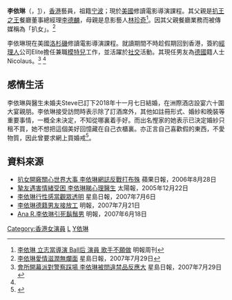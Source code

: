 '''李依琳'''（'''{{lang|en|Elaine Lee}}'''，{{bd|1986年|1月10日|catIdx=L李}}[http://appledaily.atnext.com/template/apple/art_main.cfm?iss_id=20050112&sec_id=462&subsec_id=466&art_id=4581111]{{dead link|date=2018年3月 |bot=InternetArchiveBot |fix-attempted=yes }}），[[香港|香港]]藝員，祖籍[[宁波|宁波]]；現於[[美國|美國]]修讀電影導演課程。其父親是[[扒王之王|扒王之王]]餐廳董事總經理[[李德麟|李德麟]]，母親是息影藝人[[林珍奇|林珍奇]]<ref>[http://www.mingpaoweekly.com/htm/20031223/mcv1.htm 李依琳 立志當導演 Ball后 演員 歌手不願做] {{Wayback|url=http://www.mingpaoweekly.com/htm/20031223/mcv1.htm |date=20070927221315 }} 明報周刊</ref>。因其父親餐廳業務而被傳媒稱為「扒女」。<ref name="#1">[http://hk.music.yahoo.com/index.html?purl=magazine-news-article.html%3Fuid%3D3940351 李依琳愛情滋潤無爛面] {{Wayback|url=http://hk.music.yahoo.com/index.html?purl=magazine-news-article.html%3Fuid%3D3940351 |date=20200327202637 }} 星島日報，2007年7月29日</ref>

李依琳現在美國[[洛杉磯|洛杉磯]]修讀電影導演課程。就讀期間不時趁假期回到香港，簽約[[經理人|經理人]]公司Elite擔任兼職[[模特兒|模特兒]]工作，並活躍於[[社交|社交]]活動。其現任男友為[[德國|德國]]籍人士Nicolaus。<ref>[http://hk.music.yahoo.com/index.html?purl=magazine-news-article.html%3Fuid%3D3935581 會所開幕派對警察踩場 李依琳被問違禁品反應大] {{Wayback|url=http://hk.music.yahoo.com/index.html?purl=magazine-news-article.html%3Fuid%3D3935581 |date=20200327202637 }}  星島日報，2007年7月29日</ref> <ref name="#1"/>

==感情生活==
李依琳與醫生未婚夫Steve已訂下2018年十一月七日結婚，在洲際酒店設宴六十圍大宴親朋。李依琳接受訪問時表示除了訂酒席外，其他如註冊形式、婚紗和晚裝等重要事情，一概全未決定，不知從哪裏着手好。而出名慳家的她表示已決定婚紗只租不買，她不想把這個美好回憶藏在自己衣櫃裏。亦正言自己喜歡假的東西，不愛物質，因此曾要求網上買婚戒<ref>{{Cite web |url=https://bka.mpweekly.com/focus/local/%E5%90%8D%E4%BA%BA%E5%B0%88%E7%B7%9A/20180221-102075 |title=存档副本 |access-date=2018-03-03 |archive-date=2018-11-19 |archive-url=https://web.archive.org/web/20181119163010/https://bka.mpweekly.com/focus/local/%E5%90%8D%E4%BA%BA%E5%B0%88%E7%B7%9A/20180221-102075 |dead-url=no }}</ref>。

==資料來源==
<div class="references-small">
<references />
*[http://appledaily.atnext.com/template/apple/art_main.cfm?iss_id=20060828&sec_id=462&subsec_id=466&art_id=6259131 扒女開竅關心世界大事 李依琳網誌反戰打布殊]{{dead link|date=2018年3月 |bot=InternetArchiveBot |fix-attempted=yes }} 蘋果日報，2006年8月28日
*[http://the-sun.on.cc/channels/ent/20051222/20051221235253_0000.html 摯友遇害情緒受困 李依琳睇心理醫生] {{Wayback|url=http://the-sun.on.cc/channels/ent/20051222/20051221235253_0000.html |date=20160304205245 }} 太陽報，2005年12月22日
*[https://web.archive.org/web/20080103005936/http://hk.movies.yahoo.com/news/ent/007070506002aw4j.html 李依琳行性感當觀眾透明]  星島日報，2007年7月6日
*[https://web.archive.org/web/20070928110113/http://www.mingpaovan.com/htm/News/20070721/HK-mbb1.htm 李依琳德籍男友接放工] 明報，2007年7月21日
*[https://web.archive.org/web/20070928110141/http://www.mingpaovan.com/htm/News/20070618/HK-mbd1.htm Ana R.李依琳引死鬍鬚男] 明報，2007年6月18日

</div>


[[Category:香港女演員|Category:香港女演員]]
[[Category:香港宁波人|L]]
[[Category:李姓|Y依琳]]